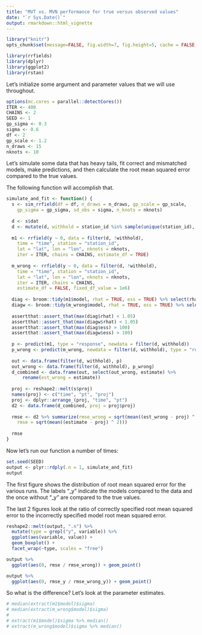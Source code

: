 ```yaml
---
title: "MVT vs. MVN performance for true versus observed values"
date: "`r Sys.Date()`"
output: rmarkdown::html_vignette
---
```


```r
library("knitr")
opts_chunk$set(message=FALSE, fig.width=7, fig.height=5, cache = FALSE, autodep = TRUE)
```
  
```r
library(rrfields)
library(dplyr)
library(ggplot2)
library(rstan)
```

Let's initialize some argument and parameter values that we will use throughout.

```r
options(mc.cores = parallel::detectCores())
ITER <- 400
CHAINS <- 2
SEED <- 1
gp_sigma <- 0.3
sigma <- 0.6
df <- 2
gp_scale <- 1.2
n_draws <- 15
nknots <- 10
```

Let's simulate some data that has heavy tails, fit correct and mismatched models, make predictions, and then calculate the root mean squared error compared to the true values.

The following function will accomplish that. 

```r
simulate_and_fit <- function() {
  s <- sim_rrfield(df = df, n_draws = n_draws, gp_scale = gp_scale,
    gp_sigma = gp_sigma, sd_obs = sigma, n_knots = nknots)
  
  d <- s$dat
  d <- mutate(d, withhold = station_id %in% sample(unique(station_id), 10))
  
  m1 <- rrfield(y ~ 0, data = filter(d, !withhold), 
    time = "time", station = "station_id",
    lat = "lat", lon = "lon", nknots = nknots,
    iter = ITER, chains = CHAINS, estimate_df = TRUE)
  
  m_wrong <- rrfield(y ~ 0, data = filter(d, !withhold), 
    time = "time", station = "station_id",
    lat = "lat", lon = "lon", nknots = nknots,
    iter = ITER, chains = CHAINS,
    estimate_df = FALSE, fixed_df_value = 1e6)
  
  diag <- broom::tidy(m1$model, rhat = TRUE, ess = TRUE) %>% select(rhat, ess)
  diagw <- broom::tidy(m_wrong$model, rhat = TRUE, ess = TRUE) %>% select(rhat, ess)
  
  assertthat::assert_that(max(diag$rhat) < 1.05)
  assertthat::assert_that(max(diagw$rhat) < 1.05)
  assertthat::assert_that(max(diag$ess) > 100)
  assertthat::assert_that(max(diagw$ess) > 100)
  
  p <- predict(m1, type = "response", newdata = filter(d, withhold))
  p_wrong <- predict(m_wrong, newdata = filter(d, withhold), type = "response")
  
  out <- data.frame(filter(d, withhold), p)
  out_wrong <- data.frame(filter(d, withhold), p_wrong)
  d_combined <- data.frame(out, select(out_wrong, estimate) %>% 
      rename(est_wrong = estimate))
  
  proj <- reshape2::melt(s$proj)
  names(proj) <- c("time", "pt", "proj")
  proj <- dplyr::arrange_(proj, "time", "pt")
  d2 <- data.frame(d_combined, proj = proj$proj)
  
  rmse <- d2 %>% summarize(rmse_wrong = sqrt(mean((est_wrong - proj) ^ 2)),
    rmse = sqrt(mean((estimate - proj) ^ 2)))
  
  rmse
}
```

Now let's run our function a number of times:

```r
set.seed(SEED)
output <- plyr::rdply(.n = 1, simulate_and_fit)
output
```

The first figure shows the distribution of root mean squared error for the various runs. The labels "_y" indicate the models compared to the data and the once without "_y" are compared to the true values. 

The last 2 figures look at the ratio of correctly specified root mean squared error to the incorrectly specified model root mean squared error. 

```r
reshape2::melt(output, ".n") %>% 
  mutate(type = grepl("y", variable)) %>%
  ggplot(aes(variable, value)) +
  geom_boxplot() + 
  facet_wrap(~type, scales = "free")

output %>%
  ggplot(aes(0, rmse / rmse_wrong)) + geom_point()

output %>%
  ggplot(aes(0, rmse_y / rmse_wrong_y)) + geom_point()
```

So what is the difference? Let's look at the parameter estimates. 

```r
# median(extract(m1$model)$sigma)
# median(extract(m_wrong$model)$sigma)
# 
# extract(m1$model)$sigma %>% median()
# extract(m_wrong$model)$sigma %>% median()
```

